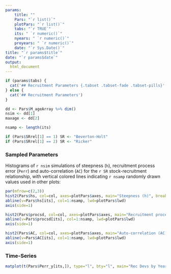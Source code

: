 ```yaml
---
params: 
    title: ""
    Pars: "`r list()`"
    plotPars: "`r list()`"
    tabs: "`r TRUE`"
    its: " `r numeric()`"
    nyears: " `r numeric()`"
    proyears: " `r numeric()`"
    date: "`r Sys.Date()`"
title: "`r params$title`"
date: "`r params$date`"
output:
  html_document
---
```



```r
if (params$tabs) {
  cat('## Recruitment Parameters {.tabset .tabset-fade .tabset-pills}' )
} else {
  cat('## Recruitment Parameters')
}

dd <- Pars$M_ageArray %>% dim()
nsim <- dd[1]
maxage <- dd[2]

nsamp <- length(its)

if (Pars$SRrel[1] == 1) SR <- "Beverton-Holt"
if (Pars$SRrel[1] == 2) SR <- "Ricker"

```

### Sampled Parameters 
Histograms of `r nsim` simulations of steepness (`h`), recruitment process error (`Perr`) and auto-correlation (`AC`) for the `r SR` stock-recruitment relationship, with vertical colored lines indicating `r nsamp` randomly drawn values used in other plots:

```r
par(mfrow=c(2,3))
hist2(Pars$hs, col=col, axes=plotPars$axes, main="Steepness (h)", breaks=plotPars$breaks)
abline(v=Pars$hs[its], col=1:nsamp, lwd=plotPars$lwd)
axis(side=1)  

hist2(Pars$procsd, col=col, axes=plotPars$axes, main="Recruitment process error (Perr)", breaks=plotPars$breaks)
abline(v=Pars$procsd[its], col=1:nsamp, lwd=plotPars$lwd)
axis(side=1) 

hist2(Pars$AC, col=col, axes=plotPars$axes, main="Auto-correlation (AC)", breaks=plotPars$breaks)
abline(v=Pars$AC[its], col=1:nsamp, lwd=plotPars$lwd)
axis(side=1)

```

### Time-Series

```r
matplot(t(Pars$Perr_y[its,]), type="l", bty="l", main="Rec Devs by Year", lwd=plotPars$lwd, lty=1)
```

